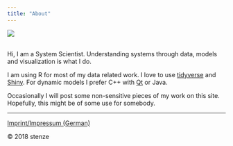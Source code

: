 ```yaml
---
title: "About"
---
```


![](img/me.jpg)
<br><br>

Hi, I am a System Scientist. Understanding systems through data, 
models and visualization is what I do.

I am using R for most of my data related work. I love to use 
[tidyverse](https://github.com/hadley/tidyverse) 
and [Shiny](http://shiny.rstudio.com). For dynamic models I prefer C++ with 
[Qt](http://www.qt.io) or Java. 

Occasionally I will post some non-sensitive pieces of my work on this site. 
Hopefully, this might be of some use for somebody.

---

[Imprint/Impressum (German)]("imprint.html")

&copy; 2018 stenze &nbsp;&nbsp;